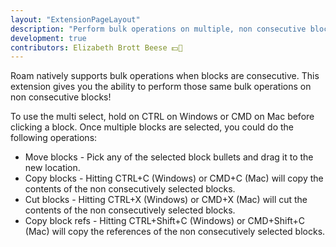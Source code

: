 ```yaml
---
layout: "ExtensionPageLayout"
description: "Perform bulk operations on multiple, non consecutive blocks!"
development: true
contributors: Elizabeth Brott Beese 💵📓
---
```


Roam natively supports bulk operations when blocks are consecutive. This extension gives you the ability to perform those same bulk operations on non consecutive blocks!

To use the multi select, hold on CTRL on Windows or CMD on Mac before clicking a block. Once multiple blocks are selected, you could do the following operations:

- Move blocks - Pick any of the selected block bullets and drag it to the new location.
- Copy blocks - Hitting CTRL+C (Windows) or CMD+C (Mac) will copy the contents of the non consecutively selected blocks.
- Cut blocks - Hitting CTRL+X (Windows) or CMD+X (Mac) will cut the contents of the non consecutively selected blocks.
- Copy block refs - Hitting CTRL+Shift+C (Windows) or CMD+Shift+C (Mac) will copy the references of the non consecutively selected blocks.
